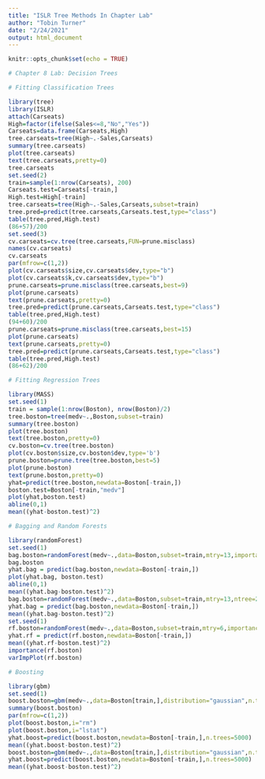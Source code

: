 ---
title: "ISLR Tree Methods In Chapter Lab"
author: "Tobin Turner"
date: "2/24/2021"
output: html_document
---

```{r setup, include=FALSE}
knitr::opts_chunk$set(echo = TRUE)
```

```{r}
# Chapter 8 Lab: Decision Trees

# Fitting Classification Trees

library(tree)
library(ISLR)
attach(Carseats)
High=factor(ifelse(Sales<=8,"No","Yes"))
Carseats=data.frame(Carseats,High)
tree.carseats=tree(High~.-Sales,Carseats)
summary(tree.carseats)
plot(tree.carseats)
text(tree.carseats,pretty=0)
tree.carseats
set.seed(2)
train=sample(1:nrow(Carseats), 200)
Carseats.test=Carseats[-train,]
High.test=High[-train]
tree.carseats=tree(High~.-Sales,Carseats,subset=train)
tree.pred=predict(tree.carseats,Carseats.test,type="class")
table(tree.pred,High.test)
(86+57)/200
set.seed(3)
cv.carseats=cv.tree(tree.carseats,FUN=prune.misclass)
names(cv.carseats)
cv.carseats
par(mfrow=c(1,2))
plot(cv.carseats$size,cv.carseats$dev,type="b")
plot(cv.carseats$k,cv.carseats$dev,type="b")
prune.carseats=prune.misclass(tree.carseats,best=9)
plot(prune.carseats)
text(prune.carseats,pretty=0)
tree.pred=predict(prune.carseats,Carseats.test,type="class")
table(tree.pred,High.test)
(94+60)/200
prune.carseats=prune.misclass(tree.carseats,best=15)
plot(prune.carseats)
text(prune.carseats,pretty=0)
tree.pred=predict(prune.carseats,Carseats.test,type="class")
table(tree.pred,High.test)
(86+62)/200

# Fitting Regression Trees

library(MASS)
set.seed(1)
train = sample(1:nrow(Boston), nrow(Boston)/2)
tree.boston=tree(medv~.,Boston,subset=train)
summary(tree.boston)
plot(tree.boston)
text(tree.boston,pretty=0)
cv.boston=cv.tree(tree.boston)
plot(cv.boston$size,cv.boston$dev,type='b')
prune.boston=prune.tree(tree.boston,best=5)
plot(prune.boston)
text(prune.boston,pretty=0)
yhat=predict(tree.boston,newdata=Boston[-train,])
boston.test=Boston[-train,"medv"]
plot(yhat,boston.test)
abline(0,1)
mean((yhat-boston.test)^2)

# Bagging and Random Forests

library(randomForest)
set.seed(1)
bag.boston=randomForest(medv~.,data=Boston,subset=train,mtry=13,importance=TRUE)
bag.boston
yhat.bag = predict(bag.boston,newdata=Boston[-train,])
plot(yhat.bag, boston.test)
abline(0,1)
mean((yhat.bag-boston.test)^2)
bag.boston=randomForest(medv~.,data=Boston,subset=train,mtry=13,ntree=25)
yhat.bag = predict(bag.boston,newdata=Boston[-train,])
mean((yhat.bag-boston.test)^2)
set.seed(1)
rf.boston=randomForest(medv~.,data=Boston,subset=train,mtry=6,importance=TRUE)
yhat.rf = predict(rf.boston,newdata=Boston[-train,])
mean((yhat.rf-boston.test)^2)
importance(rf.boston)
varImpPlot(rf.boston)

# Boosting

library(gbm)
set.seed(1)
boost.boston=gbm(medv~.,data=Boston[train,],distribution="gaussian",n.trees=5000,interaction.depth=4)
summary(boost.boston)
par(mfrow=c(1,2))
plot(boost.boston,i="rm")
plot(boost.boston,i="lstat")
yhat.boost=predict(boost.boston,newdata=Boston[-train,],n.trees=5000)
mean((yhat.boost-boston.test)^2)
boost.boston=gbm(medv~.,data=Boston[train,],distribution="gaussian",n.trees=5000,interaction.depth=4,shrinkage=0.2,verbose=F)
yhat.boost=predict(boost.boston,newdata=Boston[-train,],n.trees=5000)
mean((yhat.boost-boston.test)^2)



```

